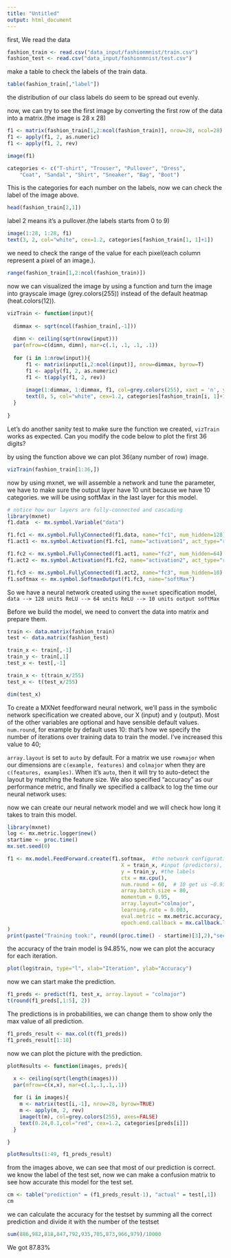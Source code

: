 ---
title: "Untitled"
output: html_document
---

first, We read the data 
```{r}
fashion_train <- read.csv("data_input/fashionmnist/train.csv")
fashion_test <- read.csv("data_input/fashionmnist/test.csv")
```

make a table to check the labels of the train data.

```{r}
table(fashion_train[,"label"])
```

the distribution of our class labels do seem to be spread out evenly. 

now, we can try to see the first image by converting the first row of the data into a matrix.(the image is 28 x 28)
```{r}
f1 <- matrix(fashion_train[1,2:ncol(fashion_train)], nrow=28, ncol=28)
f1 <- apply(f1, 2, as.numeric)
f1 <- apply(f1, 2, rev)
```
```{r}
image(f1)
```

```{r}
categories <- c("T-shirt", "Trouser", "Pullover", "Dress", 
    "Coat", "Sandal", "Shirt", "Sneaker", "Bag", "Boot")
```

This is the categories for each number on the labels, now we can check the label of the image above.

```{r}
head(fashion_train[2,1])
```
label 2 means it's a pullover.(the labels starts from 0 to 9)

```{r}
image(1:28, 1:28, f1)
text(3, 2, col="white", cex=1.2, categories[fashion_train[1, 1]+1])
```

we need to check the range of the value for each pixel(each column represent a pixel of an image.).
```{r}
range(fashion_train[1,2:ncol(fashion_train)])
```

now we can visualized the image by using a function and turn the image into grayscale image (grey.colors(255)) instead of the default heatmap (heat.colors(12)).
```{r}
vizTrain <- function(input){
  
  dimmax <- sqrt(ncol(fashion_train[,-1]))
  
  dimn <- ceiling(sqrt(nrow(input)))
  par(mfrow=c(dimn, dimn), mar=c(.1, .1, .1, .1))
  
  for (i in 1:nrow(input)){
      f1 <- matrix(input[i,2:ncol(input)], nrow=dimmax, byrow=T)
      f1 <- apply(f1, 2, as.numeric)
      f1 <- t(apply(f1, 2, rev))
      
      image(1:dimmax, 1:dimmax, f1, col=grey.colors(255), xaxt = 'n', yaxt = 'n')
      text(8, 5, col="white", cex=1.2, categories[fashion_train[i, 1]+1])
  }
  
}
```

Let's do another sanity test to make sure the function we created, `vizTrain` works as expected. Can you modify the code below to plot the first 36 digits?

by using the function above we can plot 36(any number of row) image.
```{r}
vizTrain(fashion_train[1:36,])
```

now by using mxnet, we will assemble a network and tune the parameter, we have to make sure the output layer have 10 unit because we have 10 categories. we will be using softMax in the last layer for this model.

```{r}
# notice how our layers are fully-connected and cascading
library(mxnet)
f1.data  <- mx.symbol.Variable("data") 

f1.fc1 <- mx.symbol.FullyConnected(f1.data, name="fc1", num_hidden=128)
f1.act1 <- mx.symbol.Activation(f1.fc1, name="activation1", act_type="relu")

f1.fc2 <- mx.symbol.FullyConnected(f1.act1, name="fc2", num_hidden=64)
f1.act2 <- mx.symbol.Activation(f1.fc2, name="activation2", act_type="relu")

f1.fc3 <- mx.symbol.FullyConnected(f1.act2, name="fc3", num_hidden=10)
f1.softmax <- mx.symbol.SoftmaxOutput(f1.fc3, name="softMax")
```

So we have a neural network created using the `mxnet` specification model, 
`data --> 128 units ReLU --> 64 units ReLU --> 10 units output softMax`

Before we build the model, we need to convert the data into matrix and prepare them.
```{r}
train <- data.matrix(fashion_train)
test <- data.matrix(fashion_test)

train_x <- train[,-1]
train_y <- train[,1] 
test_x <- test[,-1]

train_x <- t(train_x/255)
test_x <- t(test_x/255)
```

```{r}
dim(test_x)
```

To create a MXNet feedforward neural network, we'll pass in the symbolic network specification we created above, our X (input) and y (output). Most of the other variables are optional and have sensible default values. `num.round`, for example by default uses 10: that's how we specify the number of iterations over training data to train the model. I've increased this value to 40; 

`array.layout` is set to `auto` by default. For a matrix we use `rowmajor` when our dimensions are `c(example, features)` and `colmajor` when they are `c(features, examples)`. When it's `auto`, then it will try to auto-detect the layout by matching the feature size. We also specified "accuracy" as our performance metric, and finally we specified a callback to log the time our neural network uses: 

now we can create our neural network model and we will check how long it takes to train this model.
```{r}
library(mxnet)
log <- mx.metric.logger$new()
startime <- proc.time() 
mx.set.seed(0)

f1 <- mx.model.FeedForward.create(f1.softmax,  #the network configuration made above
                                     X = train_x, #input (predictors),
                                     y = train_y, #the labels
                                     ctx = mx.cpu(),
                                     num.round = 60,  # 10 get us ~0.93 accuracy
                                     array.batch.size = 80,
                                     momentum = 0.95,
                                     array.layout="colmajor",
                                     learning.rate = 0.003,
                                     eval.metric = mx.metric.accuracy,
                                     epoch.end.callback = mx.callback.log.train.metric(1,log)
)
print(paste("Training took:", round((proc.time() - startime)[3],2),"seconds"))
```

the accuracy of the train model is 94.85%, now we can plot the accuracy for each iteration.

```{r}
plot(log$train, type="l", xlab="Iteration", ylab="Accuracy")
```

now we can start make the prediction.

```{r}
f1_preds <- predict(f1, test_x, array.layout = "colmajor")
t(round(f1_preds[,1:5], 2))
```

The predictions is in probabilities, we can change them to show only the max value of all prediction.

```{r}
f1_preds_result <- max.col(t(f1_preds))
f1_preds_result[1:10]
```

now we can plot the picture with the prediction.
```{r}
plotResults <- function(images, preds){

  x <- ceiling(sqrt(length(images)))
  par(mfrow=c(x,x), mar=c(.1,.1,.1,.1))
  
  for (i in images){
    m <- matrix(test[i,-1], nrow=28, byrow=TRUE)
    m <- apply(m, 2, rev)
    image(t(m), col=grey.colors(255), axes=FALSE)
    text(0.24,0.1,col="red", cex=1.2, categories[preds[i]])
  }

}
```

```{r}
plotResults(1:49, f1_preds_result)
```

from the images above, we can see that most of our prediction is correct. we know the label of the test set, now we can make a confusion matrix to see how accurate this model for the test set.

```{r}
cm <- table("prediction" = (f1_preds_result-1), "actual" = test[,1])
cm
```
we can calculate the accuracy for the testset by summing all the correct prediction and divide it with the number of the testset

```{r}
sum(886,982,818,847,792,935,705,873,966,979)/10000
```
We got 87.83%

